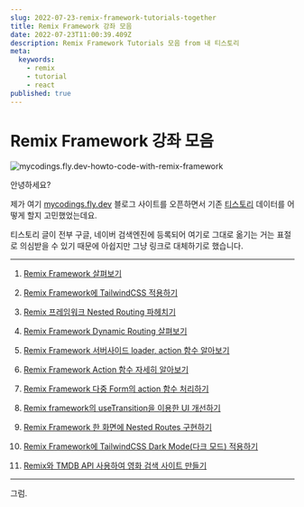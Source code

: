 ```yaml
---
slug: 2022-07-23-remix-framework-tutorials-together
title: Remix Framework 강좌 모음
date: 2022-07-23T11:00:39.409Z
description: Remix Framework Tutorials 모음 from 내 티스토리
meta:
  keywords:
    - remix
    - tutorial
    - react
published: true
---
```


# Remix Framework 강좌 모음

![mycodings.fly.dev-howto-code-with-remix-framework](https://blogger.googleusercontent.com/img/a/AVvXsEjg5h8WqvDMWiyPSJF4xvbG2QUwjCIVLeQlkV1SxGNxYlYxU3_kYeVAeghNNg1gycbmJfi_YO4ewhLMiGcUxxab1ylxHkbKLJSLxvNBw4SYVwLtWIpoY6kEdyUpceTk8Jb2y7gFqFqzZO2lEqWBquiREWyyjr2TSaANzyQys69nywDLFRkCxhle5vnZ)

안녕하세요?

제가 여기 [mycodings.fly.dev](https://mycodings.fly.dev) 블로그 사이트를 오픈하면서 기존 [티스토리](https://cpro95.tistory.com) 데이터를 어떻게 할지 고민했었는데요.

티스토리 글이 전부 구글, 네이버 검색엔진에 등록되어 여기로 그대로 옮기는 거는 표절로 의심받을 수 있기 때문에 아쉽지만 그냥 링크로 대체하기로 했습니다.

---

1. [Remix Framework 살펴보기](https://cpro95.tistory.com/673)

2. [Remix Framework에 TailwindCSS 적용하기](https://cpro95.tistory.com/674)

3. [Remix 프레임워크 Nested Routing 파헤치기](https://cpro95.tistory.com/680)

4. [Remix Framework Dynamic Routing 살펴보기](https://cpro95.tistory.com/681)

5. [Remix Framework 서버사이드 loader, action 함수 알아보기](https://cpro95.tistory.com/682)

6. [Remix Framework Action 함수 자세히 알아보기](https://cpro95.tistory.com/683)

7. [Remix Framework 다중 Form의 action 함수 처리하기](https://cpro95.tistory.com/684)

8. [Remix framework의 useTransition을 이용한 UI 개선하기](https://cpro95.tistory.com/685)

9. [Remix Framework 한 화면에 Nested Routes 구현하기](https://cpro95.tistory.com/687)

10. [Remix Framework에 TailwindCSS Dark Mode(다크 모드) 적용하기](https://cpro95.tistory.com/691)

11. [Remix와 TMDB API 사용하여 영화 검색 사이트 만들기](https://cpro95.tistory.com/694)

---

그럼.